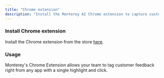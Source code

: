 ```yaml
---
title: "Chrome extension"
description: "Install the Monterey AI Chrome extension to capture customer feedback from any web app or web page"
---
```


### Install Chrome extension

Install the Chrome extension from the store [here](../https://chrome.google.com/webstore/detail/monterey-ai/faoofmdmlogpijhcobkhilajiphlbnpl).

### Usage

Monterey's Chrome Extension allows your team to tag customer feedback right from any app with a single highlight and click.

